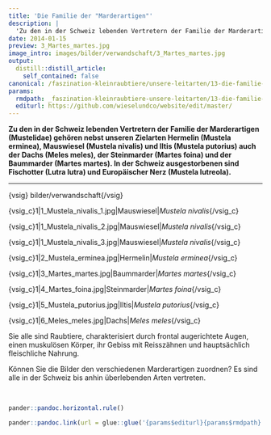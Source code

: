 ```yaml
---
title: 'Die Familie der "Marderartigen"'
description: |
  'Zu den in der Schweiz lebenden Vertretern der Familie der Marderartigen (Mustelidae) gehören nebst unseren Zielarten Hermelin (Mustela erminea), Mauswiesel (Mustela nivalis) und Iltis (Mustela putorius) auch der Dachs (Meles meles), der Steinmarder (Martes foina) und der Baummarder (Martes martes). In der Schweiz ausgestorbenen sind Fischotter (Lutra lutra) und Europäischer Nerz (Mustela lutreola).'
date: 2014-01-15
preview: 3_Martes_martes.jpg
image_intro: images/bilder/verwandschaft/3_Martes_martes.jpg
output:
  distill::distill_article:
    self_contained: false
canonical: /faszination-kleinraubtiere/unsere-leitarten/13-die-familie-der-marderartigen
params:
  rmdpath: _faszination-kleinraubtiere-unsere-leitarten/13-die-familie-der-marderartigen/13-die-familie-der-marderartigen.Rmd
  editurl: https://github.com/wieselundco/website/edit/master/
---
```





**Zu den in der Schweiz lebenden Vertretern der Familie der
Marderartigen (Mustelidae) gehören nebst unseren Zielarten Hermelin
(Mustela erminea), Mauswiesel (Mustela nivalis) und Iltis (Mustela
putorius) auch der Dachs (Meles meles), der Steinmarder (Martes foina)
und der Baummarder (Martes martes). In der Schweiz ausgestorbenen sind
Fischotter (Lutra lutra) und Europäischer Nerz (Mustela lutreola).**

------------------------------------------------------------------------

{vsig} bilder/verwandschaft{/vsig}

{vsig\_c}1|1\_Mustela\_nivalis\_1.jpg|Mauswiesel|*Mustela
nivalis*{/vsig\_c}

{vsig\_c}1|1\_Mustela\_nivalis\_2.jpg|Mauswiesel|*Mustela
nivalis*{/vsig\_c}

{vsig\_c}1|1\_Mustela\_nivalis\_3.jpg|Mauswiesel|*Mustela
nivalis*{/vsig\_c}

{vsig\_c}1|2\_Mustela\_erminea.jpg|Hermelin|*Mustela erminea*{/vsig\_c}

{vsig\_c}1|3\_Martes\_martes.jpg|Baummarder|*Martes martes*{/vsig\_c}

{vsig\_c}1|4\_Martes\_foina.jpg|Steinmarder|*Martes foina*{/vsig\_c}

{vsig\_c}1|5\_Mustela\_putorius.jpg|Iltis|*Mustela putorius*{/vsig\_c}

{vsig\_c}1|6\_Meles\_meles.jpg|Dachs|*Meles meles*{/vsig\_c}

Sie alle sind Raubtiere, charakterisiert durch frontal augerichtete
Augen, einen muskulösen Körper, ihr Gebiss mit Reisszähnen und
hauptsächlich fleischliche Nahrung.

Können Sie die Bilder den verschiedenen Marderartigen zuordnen? Es sind
alle in der Schweiz bis anhin überlebenden Arten vertreten.

 

```r
pander::pandoc.horizontal.rule()

pander::pandoc.link(url = glue::glue('{params$editurl}{params$rmdpath}'),text = 'Artikel bearbeiten')
```

<!--http://wieselundco.ch/faszination-kleinraubtiere/unsere-leitarten/13-die-familie-der-marderartigen-->
